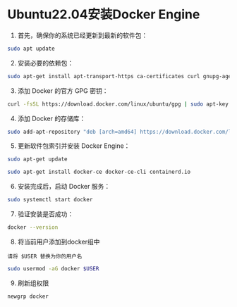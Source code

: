 # Ubuntu22.04安装Docker Engine

1. 首先，确保你的系统已经更新到最新的软件包：

```bash
sudo apt update
```

2. 安装必要的依赖包：

```bash
sudo apt-get install apt-transport-https ca-certificates curl gnupg-agent software-properties-common
```

3. 添加 Docker 的官方 GPG 密钥：

```bash
curl -fsSL https://download.docker.com/linux/ubuntu/gpg | sudo apt-key add -
```

4. 添加 Docker 的存储库：

```bash
sudo add-apt-repository "deb [arch=amd64] https://download.docker.com/linux/ubuntu $(lsb\_release -cs) stable"
```

5. 更新软件包索引并安装 Docker Engine：

```bash
sudo apt-get update

sudo apt-get install docker-ce docker-ce-cli containerd.io
```

6. 安装完成后，启动 Docker 服务：

```bash
sudo systemctl start docker
```

7. 验证安装是否成功：

```bash
docker --version
```

8. 将当前用户添加到docker组中

`请将 $USER 替换为你的用户名`

```bash
sudo usermod -aG docker $USER
```

9. 刷新组权限

```bash
newgrp docker
```

